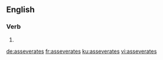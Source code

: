 
==English==

===Verb===
{{head|en|verb form}}

# {{en-third-person singular of|asseverate}}

[[de:asseverates]]
[[fr:asseverates]]
[[ku:asseverates]]
[[vi:asseverates]]